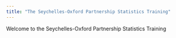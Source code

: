 ```yaml
---
title: "The Seychelles-Oxford Partnership Statistics Training"
---
```


Welcome to the Seychelles-Oxford Partnership Statistics Training


